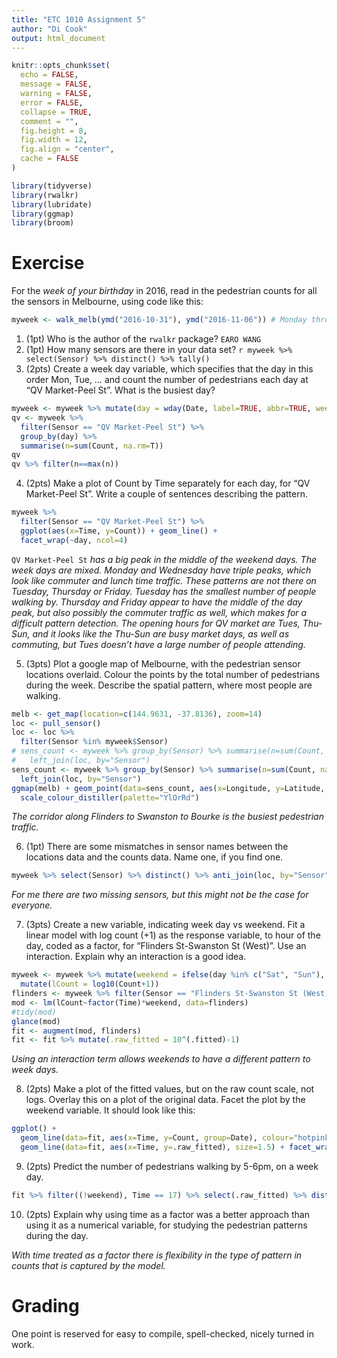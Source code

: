 ```yaml
---
title: "ETC 1010 Assignment 5"
author: "Di Cook"
output: html_document
---
```


```r
knitr::opts_chunk$set(
  echo = FALSE,
  message = FALSE,
  warning = FALSE,
  error = FALSE, 
  collapse = TRUE,
  comment = "",
  fig.height = 8,
  fig.width = 12,
  fig.align = "center",
  cache = FALSE
)
```

```r
library(tidyverse)
library(rwalkr)
library(lubridate)
library(ggmap)
library(broom)
```

# Exercise

For the *week of your birthday* in 2016, read in the pedestrian counts for all the sensors in Melbourne, using code like this:

```r
myweek <- walk_melb(ymd("2016-10-31"), ymd("2016-11-06")) # Monday through Sunday
```


1. (1pt) Who is the author of the `rwalkr` package? `EARO WANG`
2. (1pt) How many sensors are there in your data set? `r myweek %>% select(Sensor) %>% distinct() %>% tally()`
3. (2pts) Create a week day variable, which specifies that the day in this order Mon, Tue, ... and count the number of pedestrians each day at "QV Market-Peel St". What is the busiest day?

```r
myweek <- myweek %>% mutate(day = wday(Date, label=TRUE, abbr=TRUE, week_start = 1))
qv <- myweek %>% 
  filter(Sensor == "QV Market-Peel St") %>% 
  group_by(day) %>% 
  summarise(n=sum(Count, na.rm=T))
qv
qv %>% filter(n==max(n))
```

4. (2pts) Make a plot of Count by Time separately for each day, for "QV Market-Peel St". Write a couple of sentences describing the pattern.

```r
myweek %>% 
  filter(Sensor == "QV Market-Peel St") %>% 
  ggplot(aes(x=Time, y=Count)) + geom_line() +
  facet_wrap(~day, ncol=4)
```

`QV Market-Peel St` *has a big peak in the middle of the weekend days. The week days are mixed. Monday and Wednesday have triple peaks, which look like commuter and lunch time traffic.  These patterns are not there on Tuesday, Thursday or Friday. Tuesday has the smallest number of people walking by. Thursday and Friday appear to have the middle of the day peak, but also possibly the commuter traffic as well, which makes for a difficult pattern detection. The opening hours for QV market are Tues, Thu-Sun, and it looks like the Thu-Sun are busy market days, as well as commuting, but Tues doesn't have a large number of people attending.*

5. (3pts) Plot a google map of Melbourne, with the pedestrian sensor locations overlaid. Colour the points by the total number of pedestrians during the week. Describe the spatial pattern, where most people are walking.

```r
melb <- get_map(location=c(144.9631, -37.8136), zoom=14)
loc <- pull_sensor()
loc <- loc %>% 
  filter(Sensor %in% myweek$Sensor)
# sens_count <- myweek %>% group_by(Sensor) %>% summarise(n=sum(Count, na.rm=TRUE)) %>%
#   left_join(loc, by="Sensor")
sens_count <- myweek %>% group_by(Sensor) %>% summarise(n=sum(Count, na.rm=TRUE)) %>%
  left_join(loc, by="Sensor")
ggmap(melb) + geom_point(data=sens_count, aes(x=Longitude, y=Latitude, colour=n), size=4, alpha=0.7) +
  scale_colour_distiller(palette="YlOrRd")
```

*The corridor along Flinders to Swanston to Bourke is the busiest pedestrian traffic.*

6. (1pt) There are some mismatches in sensor names between the locations data and the counts data. Name one, if you find one.

```r
myweek %>% select(Sensor) %>% distinct() %>% anti_join(loc, by="Sensor")
```

*For me there are two missing sensors, but this might not be the case for everyone.*

7. (3pts) Create a new variable, indicating week day vs weekend. Fit a linear model with log count (+1) as the response variable, to hour of the day, coded as a factor, for "Flinders St-Swanston St (West)". Use an interaction. Explain why an interaction is a good idea. 

```r
myweek <- myweek %>% mutate(weekend = ifelse(day %in% c("Sat", "Sun"), TRUE, FALSE)) %>%
  mutate(lCount = log10(Count+1))
flinders <- myweek %>% filter(Sensor == "Flinders St-Swanston St (West)")
mod <- lm(lCount~factor(Time)*weekend, data=flinders)
#tidy(mod)
glance(mod)
fit <- augment(mod, flinders)
fit <- fit %>% mutate(.raw_fitted = 10^(.fitted)-1)
```

*Using an interaction term allows weekends to have a different pattern to week days.*

8. (2pts) Make a plot of the fitted values, but on the raw count scale, not logs. Overlay this on a plot of the original data. Facet the plot by the weekend variable. It should look like this:

```r
ggplot() + 
  geom_line(data=fit, aes(x=Time, y=Count, group=Date), colour="hotpink", alpha=0.9) +
  geom_line(data=fit, aes(x=Time, y=.raw_fitted), size=1.5) + facet_wrap(~weekend) 
```


9. (2pts) Predict the number of pedestrians walking by 5-6pm, on a week day.

```r
fit %>% filter((!weekend), Time == 17) %>% select(.raw_fitted) %>% distinct()
```

10. (2pts) Explain why using time as a factor was a better approach than using it as a numerical variable, for studying the pedestrian patterns during the day.

*With time treated as a factor there is flexibility in the type of pattern in counts that is captured by the model.*


# Grading

One point is reserved for easy to compile, spell-checked, nicely turned in work.
